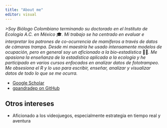 ```yaml
---
title: "About me"
editor: visual
---
```


*\>Soy Biólogo Colombiano terminando su doctorado en el Instituto de Ecología A.C. en México* 🎓*. Mi trabajo se ha centrado en evaluar e interpretar los patrones de co-ocurrencia de mamíferos a través de datos de cámaras trampa. Desde mi maestría he usado intensamente modelos de ocupación, pero en general soy un aficionado a la bio-estadística* 👨‍💻*. Me apasiona la enseñanza de la estadística aplicada a la ecología y he participado en varios cursos enfocados en analizar datos de fototrampeo. Me obsesiona el R y lo uso para escribir, enseñar, analizar y visualizar datos de todo lo que se me ocurra.*

<ul class="fa-ul">
  <li><a href="https://scholar.google.com.mx/citations?user=tu7S2ZAAAAAJ&hl=es"><i class="fa-li ai ai-google-scholar" style="padding-top:3px;"></i>Google Scholar</a></li>
  <li><a href="https://github.com/gpandradep"><i class="fa-li fa fa-github-alt" style="padding-top:3px;"></i>gpandradep on GitHub</a></li>
</ul>

## Otros intereses

- Aficionado a los videojuegos, especialmente estrategia en tiempo real y aventura
